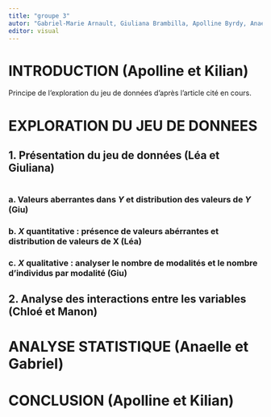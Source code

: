 ```yaml
---
title: "groupe 3"
autor: "Gabriel-Marie Arnault, Giuliana Brambilla, Apolline Byrdy, Anaelle Hulbert, Manon Le Bihan, Kilian Prevost, Chloé Van der Swaelmen, Léa Vuille "
editor: visual
---
```


# **INTRODUCTION** (Apolline et Kilian)

Principe de l'exploration du jeu de données d'après l'article cité en cours. 

# **EXPLORATION DU JEU DE DONNEES**

## 1. Présentation du jeu de données (Léa et Giuliana)

```r

```


### a. Valeurs aberrantes dans $Y$ et distribution des valeurs de $Y$ (Giu)

### b. $X$ quantitative : présence de valeurs abérrantes et distribution de valeurs de X (Léa)

### c. $X$ qualitative : analyser le nombre de modalités et le nombre d'individus par modalité (Giu)



## 2. Analyse des interactions entre les variables (Chloé et Manon)

# **ANALYSE STATISTIQUE** (Anaelle et Gabriel)

# **CONCLUSION** (Apolline et Kilian)
